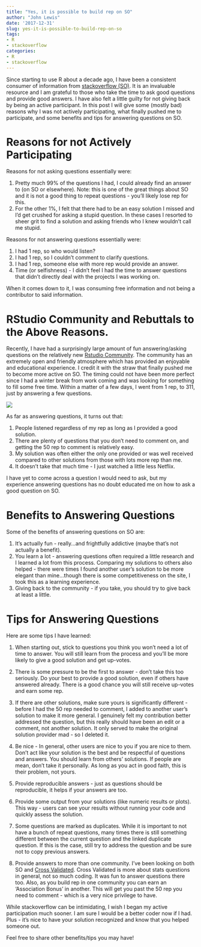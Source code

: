 ```yaml
---
title: "Yes, it is possible to build rep on SO"
author: "John Lewis"
date: '2017-12-31'
slug: yes-it-is-possible-to-build-rep-on-so
tags:
- R
- stackoverflow
categories:
- R
- stackoverflow
---
```


Since starting to  use R about a decade ago, I have been a consistent consumer of information from [stackoverflow (SO)](https://stackoverflow.com/). It is an invaluable resource and I am grateful to those who take the time to ask good questions and provide good answers. I have also felt a little guilty for not giving back by being an active participant. In this post I will give some (mostly bad) reasons why I was not actively participating, what finally pushed me to participate, and some benefits and tips for answering questions on SO.

# Reasons for not Actively Participating

Reasons for not asking questions essentially were:

1. Pretty much 99% of the questions I had, I could already find an answer to (on SO or elsewhere). Note: this is one of the great things about SO and it is not a good thing to repeat questions - you'll likely lose rep for this. 
2. For the other 1%, I felt that there had to be an easy solution I missed and I'd get crushed for asking a stupid question. In these cases I resorted to sheer grit to find a solution and asking friends who I knew wouldn't call me stupid. 

Reasons for not answering questions essentially were: 

1. I had 1 rep, so who would listen?
2. I had 1 rep, so I couldn't comment to clarify questions.
3. I had 1 rep, someone else with more rep would provide an answer.
3. Time (or selfishness) - I didn't feel I had the time to  answer questions that didn't directly deal with the projects I was working on. 

When it comes down to it, I was consuming free information and not being a contributor to said information. 

# RStudio Community and Rebuttals to the Above Reasons. 

Recently, I have had a surprisingly large amount of fun answering/asking questions on the relatively new [Rstudio Community](https://community.rstudio.com/). The community has an extremely open and friendly atmosphere which has provided an enjoyable and educational experience. I credit it with the straw that finally pushed me to become more active on SO. The timing could not have been more perfect since I had a winter break from work coming and was looking for something to fill some free time. Within a matter of a few days, I went from 1 rep, to 311, just by answering a few questions.



![](/img/rep_page.png)




As far as answering questions, it turns out that:

1. People listened regardless of my rep as long as I provided a good solution.
2. There are plenty of questions that you don't need to comment on, and getting the 50 rep to comment is relatively easy. 
3. My solution was often either the only one provided or was well received compared to other solutions from those with lots more rep than me. 
4. It doesn't take that much time - I just watched a little less Netflix.

I have yet to come across a question I would need to ask, but my experience answering questions has no doubt educated me on how to ask a good question on SO.

# Benefits to Answering Questions

Some of the benefits of answering questions on SO are:

1. It's actually fun - really...and frightfully addictive (maybe that's not actually a benefit).
2. You learn a lot - answering questions often required a little research and I learned a lot from this process. Comparing my solutions to others also helped - there were times I found another user's solution to be more elegant than mine...though there is some competitiveness on the site, I took this as a learning experience. 
3. Giving back to the community - if you take, you should try to give back at least a little. 

# Tips for Answering Questions

Here are some tips I have learned:

1. When starting out, stick to questions you think you won't need a lot of time to answer. You will still learn from the process and you'll be more likely to give a good solution and get up-votes. 

2. There is some pressure to be the first to answer - don't take this too seriously. Do your best to provide a good solution, even if others have answered already. There is a good chance you will still receive up-votes and earn some rep.

3. If there are other solutions, make sure yours is significantly different - before I had the 50 rep needed to comment, I added to another user's solution to make it more general. I genuinely felt my contribution better addressed the question, but this really should have been an edit or a comment, not another solution. It only served to make the original solution provider mad - so I deleted it. 

4. Be nice - In general, other users are nice to you if you are nice to them. Don't act like your solution is the best and be respectful of questions and answers. You should learn from others' solutions. If people are mean, don't take it personally. As long as you act in good faith, this is their problem, not yours. 

5. Provide reproducible answers - just as questions should be reproducible, it helps if your answers are too. 

6. Provide some output from your solutions (like numeric results or plots). This way - users can see your results without running your code and quickly assess the solution.

7. Some questions are marked as duplicates. While it is important to not have a bunch of repeat questions, many times there is still something different between the current question and the linked duplicate question. If this is the case, still try to address the question and be sure not to copy previous answers. 

8. Provide answers to more than one community. I've been looking on both SO and [Cross Validated](https://stats.stackexchange.com/). Cross Validated is more about stats questions in general, not so much coding. It was fun to answer questions there too. Also, as you build rep in one community you can earn an 'Association Bonus' in another. This will get you past the 50 rep you need to comment - which is a very nice privilege to have.

While stackoverflow can be intimidating, I wish I began my active participation much sooner. I am sure I would be a better coder now if I had. Plus - it's nice to have your solution recognized and know that you helped someone out. 

Feel free to share other benefits/tips you may have!




